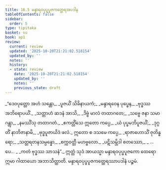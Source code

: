 ```yaml
---
title: 16.5 မန္ဒာရဝပုပ္ဖပူဇကတ္ထေရအပဒါန
tableOfContents: false
sidebar:
  order: 5
type: tipitaka
basket: su
book: ap1
review:
  current: review
  updated: '2025-10-20T21:21:02.518154'
  updated_by: ''
  notes: ''
  history:
  - state: review
    date: '2025-10-20T21:21:02.518154'
    updated_by: ''
    notes: ''
    previous_state: draft
---
```



<DynamicBreadcrumb />


<ReviewStatus review={frontmatter.review} showDetails={true} />

<HypothesisAnnotation frontmatter={frontmatter} />

<Division number="25" book="ap1" e="ch" v="20" p="196">

<Paragraph number="2385" type="verses" book="ap1">
_“ဒေဝပုတ္တော အဟံ သန္တော,_  
_ပူဇယိံ သိခိနာယကံ;_  
_မန္ဒာရဝေန ပုပ္ဖေန,_  
_ဗုဒ္ဓဿ အဘိရောပယိံ._  

</Paragraph>

</Division>
<Division number="26" book="ap1" e="ch" v="20" p="196">

<Paragraph number="2386" type="verses" book="ap1">
_သတ္တာဟံ ဆဒနံ အာသိ,_  
_ဒိဗ္ဗံ မာလံ တထာဂတေ;_  
_သဗ္ဗေ ဇနာ သမာဂန္တွာ,_  
_နမဿိံသု တထာဂတံ._  

</Paragraph>

</Division>
<Division number="27" book="ap1" e="ch" v="20" p="196">

<Paragraph number="2387" type="verses" book="ap1">
_ဧကတ္တိံသေ ဣတော ကပ္ပေ,_  
_ယံ ပုပ္ဖမဘိပူဇယိံ;_  
_ဒုဂ္ဂတိံ နာဘိဇာနာမိ,_  
_ဗုဒ္ဓပူဇာယိဒံ ဖလံ._  

</Paragraph>

</Division>
<Division number="28" book="ap1" e="ch" v="20" p="196">

<Paragraph number="2388" type="verses" book="ap1">
ဣတော စ ဒသမေ ကပ္ပေ,_  
_ရာဇာဟောသိံ ဇုတိန္ဓရော;_  
_သတ္တရတနသမ္ပန္နော,_  
_စက္ကဝတ္တီ မဟဗ္ဗလော._  

</Paragraph>

</Division>
<Division number="29" book="ap1" e="ch" v="20" p="197">

<Paragraph number="2389" type="verses" book="ap1">
_ပဋိသမ္ဘိဒါ စတဿော,_  
_ …ပေ… _  
_ကတံ ဗုဒ္ဓဿ သာသနံ”._  

</Paragraph>

<Paragraph number="2390" book="ap1">
ဣတ္ထံ သုဒံ အာယသ္မာ မန္ဒာရဝပုပ္ဖပူဇကော ထေရော ဣမာ ဂါထာယော အဘာသိတ္ထာတိ.

</Paragraph>
</Division>

<Paragraph number="2391" type="center" book="ap1">
မန္ဒာရဝပုပ္ဖပူဇကတ္ထေရဿာပဒါနံ ပဉ္စမံ.
</Paragraph>